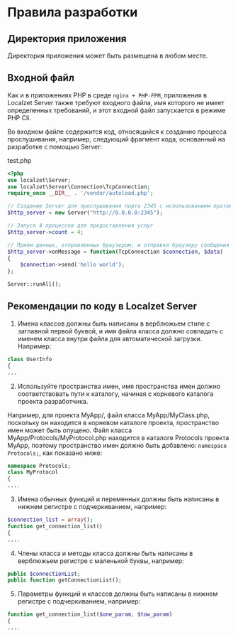 # Правила разработки

## Директория приложения

Директория приложения может быть размещена в любом месте.

## Входной файл

Как и в приложениях PHP в среде `nginx + PHP-FPM`, приложения в Localzet Server также требуют входного файла, имя которого не имеет определенных требований, и этот входной файл запускается в режиме PHP Cli.

Во входном файле содержится код, относящийся к созданию процесса прослушивания, например, следующий фрагмент кода, основанный на разработке с помощью Server:

 test.php
```php
<?php
use localzet\Server;
use localzet\Server\Connection\TcpConnection;
require_once __DIR__ . '/vendor/autoload.php';

// Создание Server для прослушивания порта 2345 с использованием протокола HTTP
$http_server = new Server("http://0.0.0.0:2345");

// Запуск 4 процессов для предоставления услуг
$http_server->count = 4;

// Прием данных, отправленных браузером, и отправка браузеру сообщения "hello world"
$http_server->onMessage = function(TcpConnection $connection, $data)
{
    $connection->send('hello world');
};

Server::runAll();

```

## Рекомендации по коду в Localzet Server

1. Имена классов должны быть написаны в верблюжьем стиле с заглавной первой буквой, и имя файла класса должно совпадать с именем класса внутри файла для автоматической загрузки. Например:

```php
class UserInfo
{
...
```

2. Используйте пространства имен, имя пространства имен должно соответствовать пути к каталогу, начиная с корневого каталога проекта разработчика.

Например, для проекта MyApp/, файл класса MyApp/MyClass.php, поскольку он находится в корневом каталоге проекта, пространство имен может быть опущено. Файл класса MyApp/Protocols/MyProtocol.php находится в каталоге Protocols проекта MyApp, поэтому пространство имен должно быть добавлено: ```namespace Protocols;```, как показано ниже:

```php
namespace Protocols;
class MyProtocol
{
....
```

3. Имена обычных функций и переменных должны быть написаны в нижнем регистре с подчеркиванием, например:

```php
$connection_list = array();
function get_connection_list()
{
....
```

4. Члены класса и методы класса должны быть написаны в верблюжьем регистре с маленькой буквы, например:

```php
public $connectionList;
public function getConnectionList();
```

5. Параметры функций и классов должны быть написаны в нижнем регистре с подчеркиванием, например:

```php
function get_connection_list($one_param, $tow_param)
{
....
```
